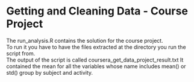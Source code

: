 Getting and Cleaning Data - Course Project
========================================================

The run_analysis.R contains the solution for the course project.  
To run it you have to have the files extracted at the directory you run the script from.  
The output of the script is called coursera_get_data_project_result.txt
It contained the mean for all the variables whose name includes mean() or std() group by subject and activity.

